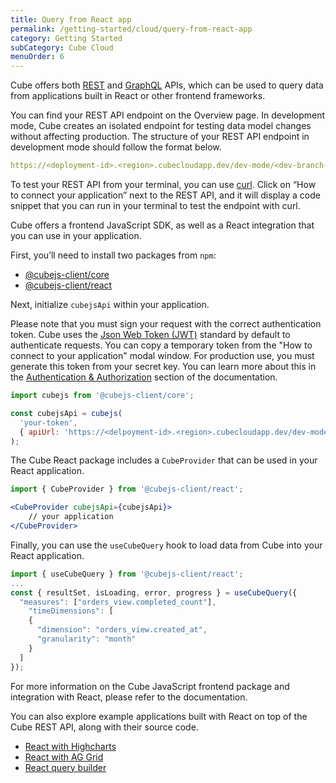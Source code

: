 ```yaml
---
title: Query from React app
permalink: /getting-started/cloud/query-from-react-app
category: Getting Started
subCategory: Cube Cloud
menuOrder: 6
---
```


Cube offers both [REST](/http-api/rest) and [GraphQL](/http-api/graphql) APIs, which can be used to query data from applications built in React or other frontend frameworks. 

You can find your REST API endpoint on the <Btn>Overview</Btn> page. In development mode, Cube creates an isolated endpoint for testing data model changes without affecting production. 
The structure of your REST API endpoint in development mode should follow the format below.

```yaml
https://<deployment-id>.<region>.cubecloudapp.dev/dev-mode/<dev-branch-name>/cubejs-api/v1
```

To test your REST API from your terminal, you can use [curl](https://curl.se/). Click on “How to connect your application” next to the REST API, and it will display a code snippet that you can run in your terminal to test the endpoint with curl.

<Diagram 
  alt="Querying Cube with curl"
  src="https://ucarecdn.com/30f90999-dd1b-495c-97c7-4656e61e65c1/"
/>

Cube offers a frontend JavaScript SDK, as well as a React integration that you can use in your application.

First, you’ll need to install two packages from `npm`:

- [@cubejs-client/core](https://www.npmjs.com/package/@cubejs-client/core)
- [@cubejs-client/react](https://www.npmjs.com/package/@cubejs-client/react)

Next, initialize `cubejsApi` within your application.

Please note that you must sign your request with the correct authentication token. Cube uses the [Json Web Token (JWT)](https://jwt.io/) standard by default to authenticate requests. You can copy a temporary token from the "How to connect to your application" modal window. For production use, you must generate this token from your secret key. You can learn more about this in the [Authentication & Authorization](/security) section of the documentation.

```jsx
import cubejs from '@cubejs-client/core';

const cubejsApi = cubejs(
  'your-token',
  { apiUrl: 'https://<delpoyment-id>.<region>.cubecloudapp.dev/dev-mode/<dev-branch-name>/cubejs-api/v1' }
);
```

The Cube React package includes a `CubeProvider` that can be used in your React application.

```jsx
import { CubeProvider } from '@cubejs-client/react';

<CubeProvider cubejsApi={cubejsApi}>
	// your application
</CubeProvider>
```

Finally, you can use the `useCubeQuery` hook to load data from Cube into your React application.

```jsx
import { useCubeQuery } from '@cubejs-client/react';
...
const { resultSet, isLoading, error, progress } = useCubeQuery({
  "measures": ["orders_view.completed_count"],
	"timeDimensions": [
    {
      "dimension": "orders_view.created_at",
      "granularity": "month"
    }
  ]
});
```

For more information on the Cube JavaScript frontend package and integration with React, please refer to the documentation.

You can also explore example applications built with React on top of the Cube REST API, along with their source code.

- [React with Highcharts](https://highcharts-demo.cube.dev/#/)
- [React with AG Grid](https://react-pivot-table-demo.cube.dev/#/)
- [React query builder](https://react-dashboard-demo.cube.dev/#/)